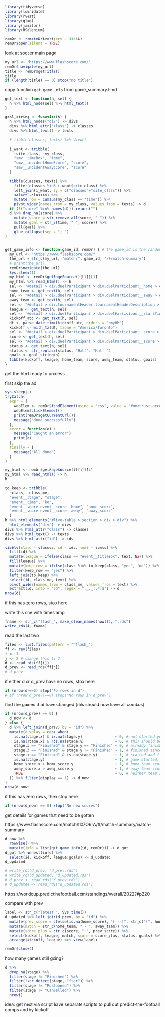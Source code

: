 ```r
library(tidyverse)
library(lubridate)
library(rvest)
library(glue)
library(janitor)
library(RSelenium)
```

```r
remDr <- remoteDriver(port = 4445L)
remDr$open(silent = TRUE)
```

look at soccer main page

```r
my_url <- "https://www.flashscore.com/"
remDr$navigate(my_url)
title <- remDr$getTitle()
title
if (length(title) == 0) stop("no title") 
```


copy function `get_game_info` from game_summary.Rmd



```r
get_text <- function(h, sel) {
  h %>% html_node(sel) %>% html_text()
}

goal_string <- function(h) {
  h %>% html_nodes("div") -> divs
  divs %>% html_attr("class") -> classes
  divs %>% html_text() -> texts
  
  # tibble(classes, texts) %>% View()
  
  i_want <- tribble(
    ~site_class, ~my_class,
    "smv__timeBox", "time",
    "smv__incidentHomeScore", "score",
    "smv__incidentAwayScore", "score"
  )
  
  tibble(classes, texts) %>% 
    filter(classes %in% i_want$site_class) %>% 
    left_join(i_want, by = c("classes"="site_class")) %>% 
    select(-classes) %>% 
    mutate(row = cumsum(my_class == "time")) %>% 
    pivot_wider(names_from = my_class, values_from = texts) -> d
  if (!("score" %in% names(d))) return("")
  d %>% drop_na(score) %>% 
    mutate(score = str_remove_all(score, " ")) %>% 
    mutate(goal = str_c(time, " ", score)) %>% 
    pull(goal) %>% 
    glue_collapse(sep = "; ")
}


get_game_info <- function(game_id, remDr) { # the game_id is the random string *without* the g_1_ on the front
  my_url <- "https://www.flashscore.com/"
  the_url = str_c(my_url, "match/", game_id, "/#/match-summary")
  # print(the_url)
  remDr$navigate(the_url)
  Sys.sleep(1)
  my_html <- remDr$getPageSource()[[1]][1]
  my_html %>% read_html() -> h
  sel <- "#detail > div.duelParticipant > div.duelParticipant__home > div.participant__participantNameWrapper > div.participant__participantName.participant__overflow > a"
  home_team <- get_text(h, sel)
  sel <- "#detail > div.duelParticipant > div.duelParticipant__away > div.participant__participantNameWrapper > div.participant__participantName.participant__overflow > a"
  away_team <- get_text(h, sel)
  sel <- "#detail > div.tournamentHeader.tournamentHeaderDescription > div > span.tournamentHeader__country"
  league <- get_text(h, sel)
  sel <- "#detail > div.duelParticipant > div.duelParticipant__startTime > div"
  kickoff_utc <- get_text(h, sel)
  dt <- parse_date_time(kickoff_utc, orders = "dmyHM")
  kickoff <- with_tz(dt, tzone = "America/Toronto")
  sel <- "#detail > div.duelParticipant > div.duelParticipant__score > div > div.detailScore__wrapper"
  score <- get_text(h, sel)
  sel <- "#detail > div.duelParticipant > div.duelParticipant__score > div > div.detailScore__status"
  status <- get_text(h, sel)
  status <- str_replace(status, "Half", "Half ")
  goals <- goal_string(h)
  tibble(kickoff, league, home_team, score, away_team, status, goals)
}
```


get the html ready to process

first skip the ad

```r
Sys.sleep(1)
tryCatch(
  expr = {
    webElem <- remDr$findElement(using = "css", value = "#onetrust-accept-btn-handler")
    webElem$clickElement()
    print(remDr$getCurrentUrl())
    message("done successfully")
  },
  error = function(e) {
    message("Caught an error")
    print(e)
  },
  finally = {
    message("All done")
  }
)
```

```r
my_html <- remDr$getPageSource()[[1]][1]
my_html %>% read_html() -> h
h
```

```r
to_keep <- tribble(
  ~class, ~class_me,
  "event__stage", "stage",
  "event__time", "ko",
  "event__score event__score--home", "home_score",
  "event__score event__score--away", "away_score"
  )
h %>% html_elements("#live-table > section > div > div") %>% 
  html_elements("div") -> divs
divs %>% html_attr("class") -> classes
divs %>% html_text() -> texts
divs %>% html_attr("id") -> ids
```



```r
tibble(class = classes, id = ids, text = texts) %>% 
  fill(id) %>% 
  mutate(league = ifelse(class == "event__titleBox", text, NA)) %>% 
  fill(league) %>% 
  mutate(keep_row = ifelse(class %in% to_keep$class, "yes", "no")) %>% 
  filter(keep_row == "yes") %>% 
  left_join(to_keep) %>% 
  select(id, class_me, text) %>% 
  pivot_wider(names_from = class_me, values_from = text) %>% 
  extract(id, into = "id", regex = "._._(.*)$") -> d
nrow(d)
```

if this has zero rows, stop here

write this one with timestamp

```r
fname <- str_c("flash_", make_clean_names(now()), ".rds")
write_rds(d, fname)
```


read the last two

```r
files <- list.files(pattern = "^flash_")
ff <- rev(files)
i <- 1
j <- 2 # change this to 2
d <- read_rds(ff[i])
d_prev <- read_rds(ff[j])
# d_prev
```


if either d or d_prev have no rows, stop here

```r
if (nrow(d)==0) stop("No rows in d")
# if (nrow(d_prev)==0) stop("No rows in d_prev")
```

find the games that have changed (this should now have all combos)

```r
if (nrow(d_prev) == 0) {
  d_now <- d
} else {
  d %>% left_join(d_prev, by = "id") %>% 
  mutate(display = case_when(
    is.na(stage.x) & is.na(stage.y)               ~ 0, # not started yet
    is.na(stage.x) & !is.na(stage.y)              ~ 0, # this should be impossible
    stage.x == "Finished" & stage.y == "Finished" ~ 0, # already finished
    stage.x == "Finished" & stage.y != "Finished" ~ 1, # finished since last look
    stage.x == "Finished" & is.na(stage.y)        ~ 1, # started and finished since last look; from now on, stage.x is number
    is.na(stage.y)                                ~ 1, # game started, first update
    home_score.x > home_score.y                   ~ 1, # home team scored
    away_score.x > away_score.y                   ~ 1, # away team scored
    TRUE                                          ~ 0, # neither team scored
  )) %>% filter(display == 1) -> d_now
}
nrow(d_now)
```


if this has zero rows, then stop here

```r
if (nrow(d_now) == 0) stop("No new scores")
```


get details for games that need to be gotten



https://www.flashscore.com/match/tl37O6rA/#/match-summary/match-summary

```r
d_now %>% 
  rowwise() %>% 
  mutate(info = list(get_game_info(id, remDr))) -> d_got
d_got %>% unnest(info) %>% 
  select(id, kickoff, league:goals) -> d_updated
d_updated
```

```r
# write_rds(d_prev, "d_prev.rds")
# write_rds(d_updated, "d_updated.rds")
# d_prev <- read_rds("d_prev.rds")
# d_updated <- read_rds("d_updated.rds")
```
https://worldcup.predictthefootball.com/standings/overall/2022?#p220

compare with prev

```r
label <- str_c("latest ", Sys.time())
d_updated %>% left_join(d_prev, by = "id") %>% 
  mutate(prev_score = ifelse(is.na(home_score), "(---)", str_c("(", home_score, "-", away_score, ")"))) %>% 
  mutate(match = str_c(home_team, " - ", away_team)) %>% 
  mutate(score_plus = str_c(score, " ", prev_score)) %>% 
  select(kickoff, league, match, score = score_plus, status, goals) %>% 
  arrange(kickoff, league) %>% View(label)
```

```r
remDr$close()
```


how many games still going? 

```r
d %>% 
  drop_na(stage) %>% 
  filter(stage != "Finished") %>% 
  filter(!str_detect(stage, "fter")) %>% 
  filter(stage != "Postponed") %>% 
  filter(stage != "Cancelled") %>% 
  nrow()
```

idea: get next via script
have separate scripts to pull out predict-the-football comps and by kickoff
